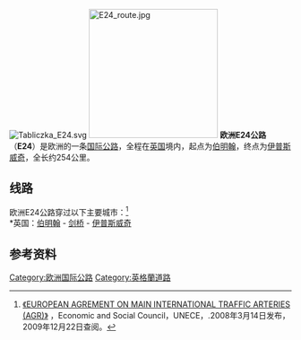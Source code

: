 {{citation style|time=2017-11-19T10:30:51+00:00}}
[[File:Tabliczka_E24.svg|right]]
[[File:E24_route.jpg|230px]]
'''欧洲E24公路'''（'''E24'''）是欧洲的一条[[欧洲国际公路|国际公路]]，全程在[[英国|英国]]境内，起点为[[伯明翰|伯明翰]]，终点为[[伊普斯威奇|伊普斯威奇]]，全长约254公里。

== 线路 ==
欧洲E24公路穿过以下主要城市：<ref>[http://www.unece.org/trans/doc/2008/sc1/ECE-TRANS-SC1-384e.pdf 《EUROPEAN AGREMENT ON MAIN INTERNATIONAL TRAFFIC ARTERIES (AGR)》] {{Wayback|url=http://www.unece.org/trans/doc/2008/sc1/ECE-TRANS-SC1-384e.pdf |date=20200315183924 }}，Economic and Social Council，UNECE，.2008年3月14日发布，2009年12月22日查阅。</ref><br />
*英国：[[伯明翰|伯明翰]] - [[剑桥|剑桥]] - [[伊普斯威奇|伊普斯威奇]] 

==参考资料==
{{reflist}}

{{欧洲国际公路网}}

[[Category:欧洲国际公路|Category:欧洲国际公路]]
[[Category:英格蘭道路|Category:英格蘭道路]]